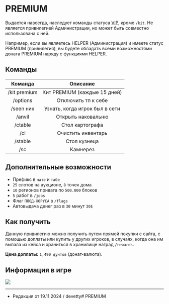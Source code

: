 # PREMIUM

Выдается навсегда, наследует команды статуса [VIP](https://www.etty.su/docs/wiki/donate/vip), кроме ```/kit```. Не является привилегией Администрации, но может быть совместно использована с ней.

Например, если вы являетесь HELPER (Администрация) и имеете статус PREMIUM (привилегия), вы будете обладать всеми возможностями доната PREMIUM наряду с функциями HELPER.

## Команды

| Команда | Описание |
| :---------: | :---------: |
| /kit premium | Кит PREMIUM (каждые 15 дней) |
| /options | Отключить тп к себе |
| /seen ник | Узнать, когда игрок был в сети |
| /anvil | Открыть наковальню |
| /ctable | Стол картографа |
| /ci | Очистить инвентарь |
| /stable | Стол кузнеца |
| /sc | Камнерез |

## Дополнительные возможности

- Префикс в ```чате``` и ```табе```
- ```25``` слотов на аукционе, ```8``` точек дома
- ```10``` регионов привата по ```500.000``` блоков
- ```5``` работ в ```/jobs```
- Флаг ```ПЛОД-ХОРУСА``` в ```/flags```
- Автовыдача денег раз в ```30``` минут ```30$```

## Как получить

Данную привилегию можно получить путем прямой покупки с сайта, с помощью доплаты или купить у других игроков, в случаях, когда она им выпала из кейса и храниться в хранилище наград ```/rewards```.

**Цена доплаты:** ```1,490 фунтов``` (донат-валюта).

## Информация в игре

<img src="https://s3.etty.su/wiki/survival/donate/premium.webp"/>

--------

- Редакция от 19.11.2024 / devetty# PREMIUM